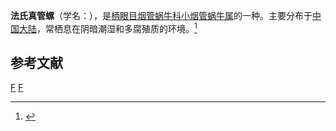 {{Speciesbox
| taxon = Euphaedusa faberi
| binomial_authority = (Schmacker et Boettger, 1894)
}}
'''法氏真管螺'''（学名：''{{lang|la|Euphaedusa faberi}}''），是[[柄眼目|柄眼目]][[烟管蜗牛科|烟管蜗牛科]][[小烟管蜗牛属|小烟管蜗牛属]]的一种。主要分布于[[中国大陆|中国大陆]]，常栖息在阴暗潮湿和多腐殖质的环境。<ref>{{cite web|url=http://shell.sinica.edu.tw/chinese/shellbase_detail.php?science_no=5916|title=国际贝库：法氏真管螺|publisher=台湾贝类资料库|accessdate=2009-08-11|archive-date=2016-03-04|archive-url=https://web.archive.org/web/20160304204843/http://shell.sinica.edu.tw/chinese/shellbase_detail.php?science_no=5916|dead-url=no}}</ref>

== 参考文献 ==
{{reflist}}
{{taxonbar}}
[[Category:_1894年描述的动物|F]]
[[Category:小烟管蜗牛属|F]]
